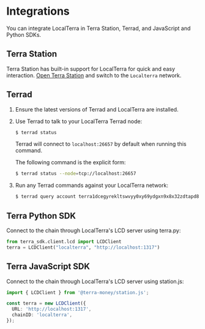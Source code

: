 # Integrations

You can integrate LocalTerra in Terra Station, Terrad, and JavaScript and Python SDKs.

## Terra Station

Terra Station has built-in support for LocalTerra for quick and easy interaction. [Open Terra Station](https://station.terra.money/) and switch to the `Localterra` network.

## Terrad

1. Ensure the latest versions of Terrad and LocalTerra are installed.

2. Use Terrad to talk to your LocalTerra Terrad node:

   ```sh
   $ terrad status
   ```

   Terrad will connect to `localhost:26657` by default when running this command.

   The following command is the explicit form:

   ```sh
   $ terrad status --node=tcp://localhost:26657
   ```

3. Run any Terrad commands against your LocalTerra network:

   ```sh
   $ terrad query account terra1dcegyrekltswvyy0xy69ydgxn9x8x32zdtapd8
   ```

## Terra Python SDK

Connect to the chain through LocalTerra's LCD server using terra.py:

```python
from terra_sdk.client.lcd import LCDClient
terra = LCDClient("localterra", "http://localhost:1317")
```

## Terra JavaScript SDK

Connect to the chain through LocalTerra's LCD server using station.js:

```ts
import { LCDClient } from '@terra-money/station.js';

const terra = new LCDClient({
  URL: 'http://localhost:1317',
  chainID: 'localterra',
});
```
